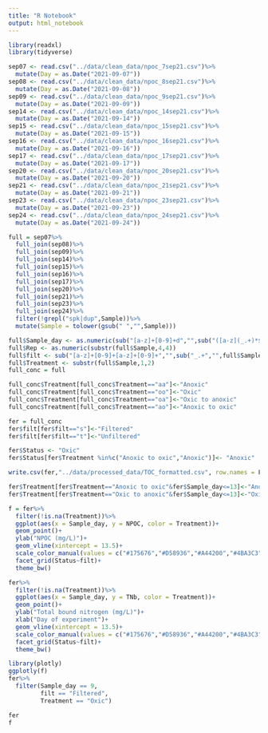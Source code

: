 ```yaml
---
title: "R Notebook"
output: html_notebook
---
```


```r
library(readxl)
library(tidyverse)

sep07 <- read.csv("../data/clean_data/npoc_7sep21.csv")%>%
  mutate(Day = as.Date("2021-09-07"))
sep08 <- read.csv("../data/clean_data/npoc_8sep21.csv")%>%
  mutate(Day = as.Date("2021-09-08"))
sep09 <- read.csv("../data/clean_data/npoc_9sep21.csv")%>%
  mutate(Day = as.Date("2021-09-09"))
sep14 <- read.csv("../data/clean_data/npoc_14sep21.csv")%>%
  mutate(Day = as.Date("2021-09-14"))
sep15 <- read.csv("../data/clean_data/npoc_15sep21.csv")%>%
  mutate(Day = as.Date("2021-09-15"))
sep16 <- read.csv("../data/clean_data/npoc_16sep21.csv")%>%
  mutate(Day = as.Date("2021-09-16"))
sep17 <- read.csv("../data/clean_data/npoc_17sep21.csv")%>%
  mutate(Day = as.Date("2021-09-17"))
sep20 <- read.csv("../data/clean_data/npoc_20sep21.csv")%>%
  mutate(Day = as.Date("2021-09-20"))
sep21 <- read.csv("../data/clean_data/npoc_21sep21.csv")%>%
  mutate(Day = as.Date("2021-09-21"))
sep23 <- read.csv("../data/clean_data/npoc_23sep21.csv")%>%
  mutate(Day = as.Date("2021-09-23"))
sep24 <- read.csv("../data/clean_data/npoc_24sep21.csv")%>%
  mutate(Day = as.Date("2021-09-24"))

full = sep07%>%
  full_join(sep08)%>%
  full_join(sep09)%>%
  full_join(sep14)%>%
  full_join(sep15)%>%
  full_join(sep16)%>%
  full_join(sep17)%>%
  full_join(sep20)%>%
  full_join(sep21)%>%
  full_join(sep23)%>%
  full_join(sep24)%>%
  filter(!grepl("spk|dup",Sample))%>%
  mutate(Sample = tolower(gsub(" ","",Sample)))

full$Sample_day <- as.numeric(sub("[a-z]+[0-9]+d","",sub("([a-z](_.+)*$)","",full$Sample)))
full$Rep <- as.numeric(substr(full$Sample,4,4))
full$filt <- sub("[a-z]+[0-9]+[a-z]+[0-9]+","",sub("_.+","",full$Sample))
full$Treatment <- substr(full$Sample,1,2)
full_conc = full

full_conc$Treatment[full_conc$Treatment=="aa"]<-"Anoxic"
full_conc$Treatment[full_conc$Treatment=="oo"]<-"Oxic"
full_conc$Treatment[full_conc$Treatment=="oa"]<-"Oxic to anoxic"
full_conc$Treatment[full_conc$Treatment=="ao"]<-"Anoxic to oxic"

fer = full_conc
fer$filt[fer$filt=="s"]<-"Filtered"
fer$filt[fer$filt=="t"]<-"Unfiltered"

fer$Status <- "Oxic"
fer$Status[fer$Treatment %in%c("Anoxic to oxic","Anoxic")]<- "Anoxic"

write.csv(fer,"../data/processed_data/TOC_formatted.csv", row.names = F)

fer$Treatment[fer$Treatment=="Anoxic to oxic"&fer$Sample_day<=13]<-"Anoxic"
fer$Treatment[fer$Treatment=="Oxic to anoxic"&fer$Sample_day<=13]<-"Oxic"

f = fer%>%
  filter(!is.na(Treatment))%>%
  ggplot(aes(x = Sample_day, y = NPOC, color = Treatment))+
  geom_point()+
  ylab("NPOC (mg/L)")+
  geom_vline(xintercept = 13.5)+
  scale_color_manual(values = c("#175676","#D58936","#A44200","#4BA3C3")) +
  facet_grid(Status~filt)+
  theme_bw()

fer%>%
  filter(!is.na(Treatment))%>%
  ggplot(aes(x = Sample_day, y = TNb, color = Treatment))+
  geom_point()+
  ylab("Total bound nitrogen (mg/L)")+
  xlab("Day of experiment")+
  geom_vline(xintercept = 13.5)+
  scale_color_manual(values = c("#175676","#D58936","#A44200","#4BA3C3")) +
  facet_grid(Status~filt)+
  theme_bw()

library(plotly)
ggplotly(f)
fer%>%
  filter(Sample_day == 9,
         filt == "Filtered",
         Treatment == "Oxic")

fer
f
```

